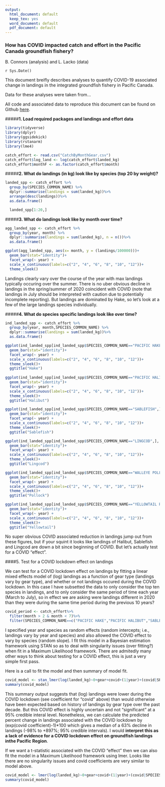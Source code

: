 ```yaml
---
output:
  html_document: default
  keep_tex: yes
  word_document: default
  pdf_document: default
---
```



### How has COVID impacted catch and effort in the Pacific Canada groundfish fishery?

B. Connors (analysis) and L. Lacko (data)

`r Sys.Date()`

This document breifly describes analyses to quantify COVID-19 associated change in landings in the integrated groundfish fishery in Pacific Canada. 

Data for these analyses were taken from...

All code and associated data to reproduce this document can be found on Github [here](https://github.com/brendanmichaelconnors/PSE-pop-SAC/tree/master/How-many-data-points). 

#####**1. Load required packages and landings and effort data**
```r

library(tidyverse)
library(dplyr)
library(ggsidekick)
library(rstanarm) 
library(lme4)

catch_effort <- read.csv("CatchByMonthGear.csv")
catch_effort$log_land <- log(catch_effort$landed_kg)
catch_effort$monthF <- as.factor(catch_effort$month)
```

#####**2. What do landings (in kg) look like by species (top 20 by weight)?**  
```r
landed_spp <- catch_effort %>%
  group_by(SPECIES_COMMON_NAME) %>%
  dplyr::summarise(landings = sum(landed_kg))%>%
  arrange(desc(landings))%>%
  as.data.frame()

  landed_spp[1:20,]
```
#####**3. What do landings look like by month over time?**
```r
agg_landed_spp <- catch_effort %>%
  group_by(year, month) %>%
  dplyr::summarise(landings = sum(landed_kg), n = n())%>%
  as.data.frame()

ggplot(agg_landed_spp, aes(x= month, y = (landings/100000)))+
  geom_bar(stat="identity")+
  facet_wrap(~ year) +
  scale_x_continuous(labels=c("2", "4", "6", "8", "10", "12"))+
  theme_sleek() 
```

Landings clearly vary over the course of the year with max landings typically occuring over the summer. There is no uber obvious decline in landings in the spring/summer of 2020 coincident with COVID (note that landings in July should be interpreted with caution due to potentially incomplete reporting). But landings are dominated by Hake, so let's look at a few of the large landings species individually.

#####**4. What do species specific landings look like over time?** 

```r
ind_landed_spp <- catch_effort %>%
  group_by(year, month,SPECIES_COMMON_NAME) %>%
  dplyr::summarise(landings = sum(landed_kg))%>%
  as.data.frame()

ggplot(ind_landed_spp[ind_landed_spp$SPECIES_COMMON_NAME=="PACIFIC HAKE",], aes(x= month, y = (landings/100000)))+
  geom_bar(stat="identity")+
  facet_wrap(~ year) +
  scale_x_continuous(labels=c("2", "4", "6", "8", "10", "12"))+
  theme_sleek()+
  ggtitle("Hake")
  
ggplot(ind_landed_spp[ind_landed_spp$SPECIES_COMMON_NAME=="PACIFIC HALIBUT",], aes(x= month, y = (landings/100000)))+
  geom_bar(stat="identity")+
  facet_wrap(~ year) +
  scale_x_continuous(labels=c("2", "4", "6", "8", "10", "12"))+
  theme_sleek()+
  ggtitle("Halibut")

ggplot(ind_landed_spp[ind_landed_spp$SPECIES_COMMON_NAME=="SABLEFISH",], aes(x= month, y = (landings/100000)))+
  geom_bar(stat="identity")+
  facet_wrap(~ year) +
  scale_x_continuous(labels=c("2", "4", "6", "8", "10", "12"))+
  theme_sleek()+
  ggtitle("Sablefish")

ggplot(ind_landed_spp[ind_landed_spp$SPECIES_COMMON_NAME=="LINGCOD",], aes(x= month, y = (landings/100000)))+
  geom_bar(stat="identity")+
  facet_wrap(~ year) +
  scale_x_continuous(labels=c("2", "4", "6", "8", "10", "12"))+
  theme_sleek()+
  ggtitle("Lingcod")

ggplot(ind_landed_spp[ind_landed_spp$SPECIES_COMMON_NAME=="WALLEYE POLLOCK",], aes(x= month, y = (landings/100000)))+
  geom_bar(stat="identity")+
  facet_wrap(~ year) +
  scale_x_continuous(labels=c("2", "4", "6", "8", "10", "12"))+
  theme_sleek()+
  ggtitle("Pollock")

ggplot(ind_landed_spp[ind_landed_spp$SPECIES_COMMON_NAME=="YELLOWTAIL ROCKFISH",], aes(x= month, y = (landings/100000)))+
  geom_bar(stat="identity")+
  facet_wrap(~ year) +
  scale_x_continuous(labels=c("2", "4", "6", "8", "10", "12"))+
  theme_sleek()+
  ggtitle("Yellowtail")
```

No super obvious COVID associated reduction in landings jump out from these figures, but if your squint it looks like landings of Halibut, Sablefish and Lingcod are down a bit since beginning of COVID. But let's actually test for a COVID "effect". 

####5. Test for a COVID lockdown effect on landings

We can test for a COVID lockdown effect on landings by fitting a linear mixed effects model of (log) landings as a function of gear type (landings vary by gear type), and whether or not landings occured during the COVID lockdown. In this case I have subsetted the data to only consider the top ten species in landings, and to only consider the same period of time each year (March to July), so in effect we are asking were landings different in 2020 than they were during the same time period during the previous 10 years? 

```r
covid_period <- catch_effort%>%
  filter(month > 2 & month < 7)%>%
  filter(SPECIES_COMMON_NAME==c("PACIFIC HAKE","PACIFIC HALIBUT","SABLEFISH","LINGCOD","WALLEYE POLLOCK","YELLOWTAIL ROCKFISH","ROUGHEYE/BLACKSPOTTED ROCKFISH COMPLEX", "SPINY DOGFISH", "PACIFIC OCEAN PERCH"))
```
I specified year and species as random effects (random intercepts; i.e., landings vary by year and species) and also allowed the COVID effect to vary by species (random slope). I fit this model in a Bayesian estimation framework using STAN so as to deal with singularity issues (over fitting?) when fit in a Maximum Likelihood framework. There are admitedly many other ways to think about testing for a COVID effect, this is just a very simple first pass.

Here is a call to fit the model and then summary of model fit.
```r

covid_model <- stan_lmer(log(landed_kg)~0+gear+covid+(1|year)+(covid|SPECIES_COMMON_NAME), data = covid_period)
summary(covid_model) 

```
This summary output suggests that (log) landings were lower during the COVID lockdown (see coefficient for "covid" above) than would otherwise have been expected based on history of landings by gear type over the past decade. But this COVID effect is highly uncertain and not "significant" at a 95% credible interal level. Nonetheless, we can calculate the predicted percent change in landings associated with the COVID lockdown by (exp(covid coefficient)-1)*100 which gives a median of a 63% decline in landings (-98% to +897%; 95% credible intervals). I would **interpret this as a lack of evidence for a COVID lockdown effect on groundfish landings inthe Pacific Region**.

If we want a t-statistic associated with the COVID "effect" then we can also fit the model in a Maximum Likelihood framework using lmer. Looks like there are no singularity issues and covid coefficients are very similar to model above.

```r
covid_model <- lmer(log(landed_kg)~0+gear+covid+(1|year)+(covid|SPECIES_COMMON_NAME), data = covid_period)
summary(covid_model) 

```
